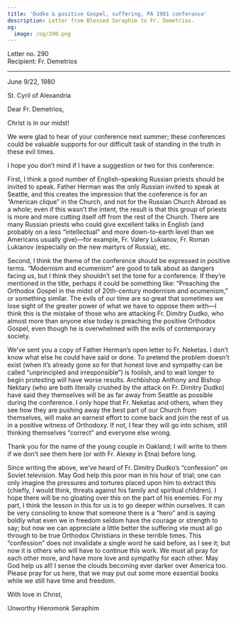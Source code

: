 ```yaml
---
title: 'Dudko & positive Gospel, suffering, PA 1981 conferance'
description: Letter from Blessed Seraphim to Fr. Demetrios.
og:
  image: /og/290.png
---
```


<div style={{textAlign:'right', fontFamily:'monospace'}}>Letter no. 290</div>
<div style={{textAlign:'left', fontFamily:'monospace'}}>Recipient: Fr. Demetrios</div>

---

June 9/22, 1980

St. Cyril of Alexandria

Dear Fr. Demetrios,

Christ is in our midst!

We were glad to hear of your conference next summer; these conferences could be valuable supports for our difficult task of standing in the truth in these evil times.

I hope you don’t mind if I have a suggestion or two for this conference:

First, I think a good number of English-speaking Russian priests should be invited to speak. Father Herman was the only Russian invited to speak at Seattle, and this creates the impression that the conference is for an “American clique” in the Church, and not for the Russian Church Abroad as a whole; even if this wasn’t the intent, the result is that this group of priests is more and more cutting itself off from the rest of the Church. There are many Russian priests who could give excellent talks in English (and probably on a less “intellectual” and more down-to-earth level than we Americans usually give)—for example, Fr. Valery Lukianov, Fr. Roman Lukianov (especially on the new martyrs of Russia), etc.

Second, I think the theme of the conference should be expressed in positive terms. “Modernism and ecumenism” are good to talk about as dangers facing us, but I think they shouldn’t set the tone for a conference. If they’re mentioned in the title, perhaps it could be something like: “Preaching the Orthodox Gospel in the midst of 20th-century modernism and ecumenism,” or something similar. The evils of our time are so great that sometimes we lose sight of the greater power of what we have to oppose them with—I think this is the mistake of those who are attacking Fr. Dimitry Dudko, who almost more than anyone else today is preaching the positive Orthodox Gospel, even though he is overwhelmed with the evils of contemporary society.

We’ve sent you a copy of Father Herman’s open letter to Fr. Neketas. I don’t know what else he could have said or done. To pretend the problem doesn’t exist (when it’s already gone so for that honest love and sympathy can be called “unprincipled and irresponsible”) is foolish, and to wait longer to begin protesting will have worse results. Archbishop Anthony and Bishop Nektary (who are both literally crushed by the attack on Fr. Dimitry Dudko) have said they themselves will be as far away from Seattle as possible during the conference. I only hope that Fr. Neketas and others, when they see how they are pushing away the best part of our Church from themselves, will make an earnest effort to come back and join the rest of us in a positive witness of Orthodoxy. If not, I fear they will go into schism, still thinking themselves “correct” and everyone else wrong.

Thank you for the name of the young couple in Oakland; I will write to them if we don’t see them here (or with Fr. Alexey in Etna) before long.

Since writing the above, we’ve heard of Fr. Dimitry Dudko’s “confession” on Soviet television. May God help this poor man in his hour of trial; one can only imagine the pressures and tortures placed upon him to extract this (chiefly, I would think, threats against his family and spiritual children). I hope there will be no gloating over this on the part of his enemies. For my part, I think the lesson in this for us is to go deeper within ourselves. It can be very consoling to know that someone there is a “hero” and is saying boldly what even we in freedom seldom have the courage or strength to say; but now we can appreciate a little better the suffering vte must all go through to be true Orthodox Christians in these terrible times. This “confession” does not invalidate a single word he said before, as I see it; but now it is others who will have to continue this work. We must all pray for each other more, and have more love and sympathy for each other. May God help us all! I sense the clouds becoming ever darker over America too. Please pray for us here, that we may put out some more essential books while we still have time and freedom.

With love in Christ,

Unworthy Hieromonk Seraphim